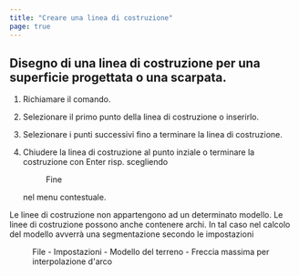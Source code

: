 ```yaml
---
title: "Creare una linea di costruzione"
page: true
---
```

## Disegno di una linea di costruzione per una superficie progettata o una scarpata.


1. Richiamare il comando.

2. Selezionare il primo punto della linea di costruzione o inserirlo. 

3. Selezionare i punti successivi fino a terminare la linea di costruzione. 

4. Chiudere la linea di costruzione al punto inziale o terminare la costruzione con <Border>Enter</Border>  risp. scegliendo <Menu>Fine</Menu>  nel  menu contestuale.




<Success>
Le linee di costruzione non appartengono ad un determinato modello.
</Success>

<Success>
Le linee di costruzione possono anche contenere archi. In tal caso nel calcolo del modello avverr&#224; una segmentazione secondo le impostazioni  <Menu>File - Impostazioni - Modello del terreno - Freccia massima per interpolazione d'arco</Menu> 
</Success>

